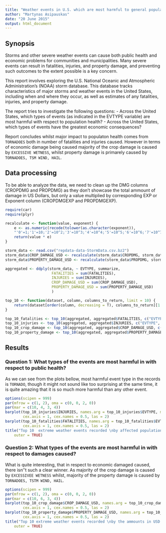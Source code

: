 ```yaml
---
title: "Weather events in U.S. which are most harmful to general population and have greatest economic circumnstances"
author: "Martynas Asipauskas"
date: "20 June 2015"
output: html_document
---
```

## Synopsis
Storms and other severe weather events can cause both public health and economic problems for communities and municipalities. Many severe events can result in fatalities, injuries, and property damage, and preventing such outcomes to the extent possible is a key concern.

This report involves exploring the U.S. National Oceanic and Atmospheric Administration's (NOAA) storm database. This database tracks characteristics of major storms and weather events in the United States, including when and where they occur, as well as estimates of any fatalities, injuries, and property damage.

The report tries to investigate the following questions:
- Across the United States, which types of events (as indicated in the EVTYPE variable) are most harmful with respect to population health?
- Across the United States, which types of events have the greatest economic consequences?

Report concludes whilst major impact to populaton health comes from `TORNADOES` both in number of fatalities and injuries caused. However in terms of economic damage being caused majority of the crop damage is caused by `EXCESSIVE WETNESS`, whilst property damage is primarely caused by `TORNADOES, TSM WIND, HAIL`.

## Data processing

To be able to analyze the data, we need to clean up the DMG columns (CROPDMG and PROPDMG) as they don't showcase the total ammount of damage in US Dollars, but only a value multiplied by corresponding EXP or Exponent column (CROPDMGEXP and PROPDMGEXP).

```r
require(car)
require(plyr)

recalculate <- function(value, exponent) {
    e <- as.numeric(recode(tolower(as.character(exponent)), 
    "'0'=1;'1'=10;'2'=10^2;'3'=10^3;'4'=10^4;'5'=10^5;'6'=10^6;'7'=10^7;'8'=10^8;'b'=10^9;'h'=10^2;'k'=10^3;'m'=10^6;'-'=0;'?'=0;'+'=0"))
    return(value * e)
}

storm_data <- read.csv("repdata-data-StormData.csv.bz2")
storm_data$CROP_DAMAGE_USD <- recalculate(storm_data$CROPDMG, storm_data$CROPDMGEXP)
storm_data$PROPERTY_DAMAGE_USD <- recalculate(storm_data$PROPDMG, storm_data$PROPDMGEXP)

aggregated <- ddply(storm_data, ~ EVTYPE, summarize, 
                     FATALITIES = sum(FATALITIES),
                     INJURIES = sum(INJURIES),
                     CROP_DAMAGE_USD = sum(CROP_DAMAGE_USD),
                     PROPERTY_DAMAGE_USD = sum(PROPERTY_DAMAGE_USD)
                     )

top_10 <- function(dataset, column, columns_to_return, limit = 10) {
    return(dataset[order(column, decreasing = T), columns_to_return][1:limit, ])
}

top_10_fatalities <- top_10(aggregated, aggregated$FATALITIES, c("EVTYPE", "FATALITIES"))
top_10_injuries <- top_10(aggregated, aggregated$INJURIES, c("EVTYPE", "INJURIES"))
top_10_crop_damage <- top_10(aggregated, aggregated$CROP_DAMAGE_USD, c("EVTYPE", "CROP_DAMAGE_USD"))
top_10_property_damage <- top_10(aggregated, aggregated$PROPERTY_DAMAGE_USD, c("EVTYPE", "PROPERTY_DAMAGE_USD"))
```

## Results
### Question 1: What types of the events are most harmful in with respect to public health?

As we can see from the plots bellow, most harmful event type in the records is `TORNADO`, though it might not sound like too surprising at the same time, it is quite amazing that it is so much more harmful than any other event.

```r
options(scipen = 999)
par(mfrow = c(1, 2), oma = c(0, 0, 2, 0))
par(mar = c(10, 4, 3, 4))
barplot(top_10_injuries$INJURIES, names.arg = top_10_injuries$EVTYPE, main = "Injuries", 
        cex.axis = 1, cex.names = 0.5, las = 2)
barplot(top_10_fatalities$FATALITIES, names.arg = top_10_fatalities$EVTYPE, main = "Fatalities", 
        cex.axis = 1, cex.names = 0.5, las = 2)
title("Top 10  extreme weather events recorded \nby affected population injuries and fatalities", 
    outer = TRUE)
```

### Question 2: What types of the events are most harmful in with respect to damages caused?

What is quite interesting, that in respect to economic damaged caused, there isn''t such a clear winner. As majority of the crop damage is caused by `EXCESSIVEE WETNESS` whilst, majority of the property damage is caused by `TORNADOES, TSTM WIND, HAIL`.

```r
options(scipen = 999)
par(mfrow = c(1, 2), oma = c(0, 0, 2, 0))
par(mar = c(10, 6, 3, 4))
barplot(top_10_crop_damage$CROP_DAMAGE_USD, names.arg = top_10_crop_damage$EVTYPE, main = "Crop Damage", 
        cex.axis = 1, cex.names = 0.5, las = 2)
barplot(top_10_property_damage$PROPERTY_DAMAGE_USD, names.arg = top_10_property_damage$EVTYPE, main = "Property Damage", 
        cex.axis = 1, cex.names = 0.5, las = 2)
title("Top 10 extreme weather events recorded \nby the ammounts in USD of damage caused", 
    outer = TRUE)
```


